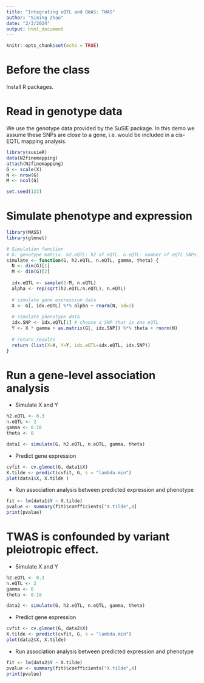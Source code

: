 ```yaml
---
title: "Integrating eQTL and GWAS: TWAS"
author: "Siming Zhao"
date: "2/3/2024"
output: html_document
---
```


```r
knitr::opts_chunk$set(echo = TRUE)
```

# Before the class


Install R packages.

# Read in genotype data

We use the genotype data provided by the SuSiE package. In this demo we assume these SNPs are close to a gene, i.e. would be included in a cis-EQTL mapping analysis.

```r
library(susieR)
data(N2finemapping)
attach(N2finemapping)
G <- scale(X)
N <- nrow(G)
M <- ncol(G)

set.seed(123)
```

# Simulate phenotype and expression
```r
library(MASS)
library(glmnet)

# Simulation function
# G: genotype matrix. h2.eQTL: h2 of eQTL. n.eQTL: number of eQTL SNPs. gamma: effect size of gene. theta: effect size of SNP.
simulate <- function(G, h2.eQTL, n.eQTL, gamma, theta) {
  N <- dim(G)[1]
  M <- dim(G)[2]
  
  idx.eQTL <- sample(1:M, n.eQTL)
  alpha <- rep(sqrt(h2.eQTL/n.eQTL), n.eQTL)
  
  # simulate gene expression data
  X <- G[, idx.eQTL] %*% alpha + rnorm(N, sd=1)
  
  # simulate phenotype data
  idx.SNP <- idx.eQTL[1] # choose a SNP that is one eQTL
  Y <- X * gamma + as.matrix(G[, idx.SNP]) %*% theta + rnorm(N)
  
  # return results
  return (list(X=X, Y=Y, idx.eQTL=idx.eQTL, idx.SNP))
}
```

# Run a gene-level association analysis

* Simulate X and Y
```r
h2.eQTL <- 0.3
n.eQTL <- 2
gamma <- 0.18
theta <- 0

data1 <- simulate(G, h2.eQTL, n.eQTL, gamma, theta)
```

* Predict gene expression
```r
cvfit <- cv.glmnet(G, data1$X)
X.tilde <- predict(cvfit, G, s = "lambda.min")
plot(data1$X, X.tilde )
```

* Run association analysis between predicted expression and phenotype
```r
fit <- lm(data1$Y ~ X.tilde)
pvalue <- summary(fit)$coefficients["X.tilde",4]
print(pvalue)
```

# TWAS is confounded by variant pleiotropic effect.

* Simulate X and Y
```r
h2.eQTL <- 0.3
n.eQTL <- 2
gamma <- 0
theta <- 0.18

data2 <- simulate(G, h2.eQTL, n.eQTL, gamma, theta)
```

* Predict gene expression
```r
cvfit <- cv.glmnet(G, data2$X)
X.tilde <- predict(cvfit, G, s = "lambda.min")
plot(data2$X, X.tilde) 
```

* Run association analysis between predicted expression and phenotype
```r
fit <- lm(data2$Y ~ X.tilde)
pvalue <- summary(fit)$coefficients["X.tilde",4]
print(pvalue)
```







